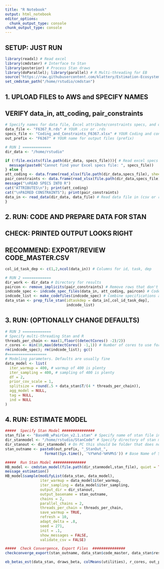 ```yaml
---
title: "R Notebook"
output: html_notebook
editor_options: 
  chunk_output_type: console
chunk_output_type: console
---
```


######################################
##     SETUP: JUST RUN              ##
```r
library(readxl) # Read excel
library(cmdstanr) # Interface to Stan
library(posterior) # Process Stan draws
library(doParallel); library(parallel) # R Multi-threading for EB
source("https://raw.githubusercontent.com/klattery/Estimation-Ecosystem/master/EE_Functions_Stan2.R")
set_cmdstan_path("/home/rstudio/cmdstan")
```

#######################################################
##  1. UPLOAD FILES to AWS and SPECIFY NAMES         ##
##     VERIFY data_in, att_coding, pair_constraints  ##
#######################################################
```r
# Specify names for data file, Excel attribute/constraints specs, and output
data_file <- "F6367_R.rds" # YOUR .csv or .rds
specs_file <- "Coding_and_Constraints_F6367.xlsx" # YOUR Coding and constraints file
out_prefix <- "F6367" # YOUR name for output files (prefix)

# RUN 1 =============  
dir_data <- "/home/rstudio"

if (!file.exists(file.path(dir_data, specs_file))){ # Read excel specs
  message(paste0("Cannot find your Excel specs file: ", specs_file))    
} else {
att_coding <- data.frame(read_xlsx(file.path(dir_data,specs_file), sheet = "Att_Coding", col_types = c("text","text","numeric")))
pair_constraints <- data.frame(read_xlsx(file.path(dir_data,specs_file), sheet = "Pair_Constraints",col_types = c("text","numeric","numeric")))
message("\nREAD SPECS INTO R")
cat("ATTRIBUTES\n"); print(att_coding)
cat("\nPAIRED CONSTRAINTS"); print(pair_constraints)
data_in <- read_data(dir_data, data_file) # Read data file in (csv or rds)
}
```

####################################################
##    2. RUN: CODE AND PREPARE DATA FOR STAN      ##
##       CHECK: PRINTED OUTPUT LOOKS RIGHT        ##
##       RECOMMEND: EXPORT/REVIEW CODE_MASTER.CSV ##
###################################################
```r
col_id_task_dep <- c(1,2,ncol(data_in)) # Columns for id, task, dep

# RUN 2 ============= 
dir_work <- dir_data # Directory for results
paircon <- remove_implicits(pair_constraints) # Remove rows that don't add info
indcode_spec <- indcode_spec_files(data_in, att_coding, paircon) # Code and constraints each attribute
indcode_list <- make_codefiles(indcode_spec) # Combine specifications above into one list
data_stan <- prep_file_stan(idtaskdep = data_in[,col_id_task_dep],
                            indcode_list)
```

###################################################
##    3. RUN: (OPTIONALLY CHANGE DEFAULTS)       ##
###################################################
```r
# RUN 3 ============= 
# Specify multi-threading Stan and R
threads_per_chain <- max(1,floor((detectCores() -2)/2))
r_cores <- min(10,max(detectCores() -1,1)) # Number of cores to use for R
rm(indcode_spec); rm(indcode_list); gc()
#==================
# Modeling parameters. Defaults are usually fine
data_model <- list(
  iter_warmup = 400, # warmup of 400 is plenty
  iter_sampling = 400, # sampling of 400 is plenty
  df = 2,
  prior_cov_scale = 1,
  splitsize = round(.5 + data_stan$T/(4 * threads_per_chain)),
  agg_model = NULL,
  tag = NULL,
  ind = NULL
)

```

###################################################
##   4. RUN: ESTIMATE MODEL                      ##
###################################################
```r
#####  Specify Stan Model ###############
stan_file <- "BaseHB_wPairCon_v2.1.stan" # Specify name of stan file in directory above
dir_stanmodel <- "/home/rstudio/StanCode" # Specify directory of stan model code
dir_stanout <- dir_stanmodel # On PC this should be folder that does not sync
stan_outname <- paste0(out_prefix, "_StanOut_", 
                  format(Sys.time(), '%Y%m%d-%H%M%S')) # Base Name of Stan Output files  

#####  Run Stan Model ###############
HB_model <- cmdstan_model(file.path(dir_stanmodel,stan_file), quiet = TRUE, cpp_options = list(stan_threads = TRUE))
message_estimation()
HB_model$sample(modifyList(data_stan, data_model),
                iter_warmup = data_model$iter_warmup,
                iter_sampling = data_model$iter_sampling,
                output_dir = dir_stanout,
                output_basename = stan_outname,
                chains = 2,
                parallel_chains = 2,
                threads_per_chain = threads_per_chain,
                save_warmup = TRUE,
                refresh = 10,
                adapt_delta = .8,
                seed = 271,
                init = .1,
                show_messages = FALSE,
                validate_csv = FALSE)

#####  Check Convergence, Export Files  ###############
checkconverge_export(stan_outname, data_stan$code_master, data_stan$resp_id, nchains = data_model$chains, dir_stanout, out_prefix, dir_work)

eb_betas_est(data_stan, draws_beta, colMeans(utilities), r_cores, out_prefix, dir_work, cov_scale = 1, linux = TRUE)
```



